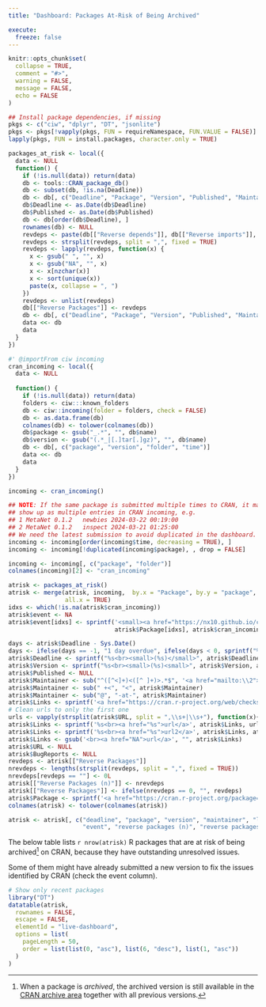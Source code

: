 ```yaml
---
title: "Dashboard: Packages At-Risk of Being Archived"

execute:
  freeze: false
---
```


<style>
tr { vertical-align: top; }
</style>

```r
knitr::opts_chunk$set(
  collapse = TRUE,
  comment = "#>",
  warning = FALSE,
  message = FALSE,
  echo = FALSE
)
```

```r
## Install package dependencies, if missing
pkgs <- c("ciw", "dplyr", "DT", "jsonlite")
pkgs <- pkgs[!vapply(pkgs, FUN = requireNamespace, FUN.VALUE = FALSE)]
lapply(pkgs, FUN = install.packages, character.only = TRUE)
```


```r
packages_at_risk <- local({
  data <- NULL
  function() {
    if (!is.null(data)) return(data)
    db <- tools::CRAN_package_db()
    db <- subset(db, !is.na(Deadline))
    db <- db[, c("Deadline", "Package", "Version", "Published", "Maintainer", "BugReports", "URL", "Reverse depends", "Reverse imports", "Reverse linking to")]
    db$Deadline <- as.Date(db$Deadline)
    db$Published <- as.Date(db$Published)
    db <- db[order(db$Deadline), ]
    rownames(db) <- NULL
    revdeps <- paste(db[["Reverse depends"]], db[["Reverse imports"]], db[["Reverse linking to"]], sep = ", ")
    revdeps <- strsplit(revdeps, split = ",", fixed = TRUE)
    revdeps <- lapply(revdeps, function(x) {
      x <- gsub(" ", "", x)
      x <- gsub("NA", "", x)
      x <- x[nzchar(x)]
      x <- sort(unique(x))
      paste(x, collapse = ", ")
    })
    revdeps <- unlist(revdeps)
    db[["Reverse Packages"]] <- revdeps
    db <- db[, c("Deadline", "Package", "Version", "Published", "Maintainer", "BugReports", "URL", "Reverse Packages")]
    data <<- db
    data
  }
})

#' @importFrom ciw incoming
cran_incoming <- local({
  data <- NULL
  
  function() {
    if (!is.null(data)) return(data)
    folders <- ciw:::known_folders
    db <- ciw::incoming(folder = folders, check = FALSE)
    db <- as.data.frame(db)
    colnames(db) <- tolower(colnames(db))
    db$package <- gsub("_.*", "", db$name)
    db$version <- gsub("(.*_|[.]tar[.]gz)", "", db$name)
    db <- db[, c("package", "version", "folder", "time")]
    data <<- db
    data
  }
})

incoming <- cran_incoming()

## NOTE: If the same package is submitted multiple times to CRAN, it may
## show up as multiple entries in CRAN incoming, e.g.
## 1 MetaNet 0.1.2   newbies 2024-03-22 00:19:00
## 2 MetaNet 0.1.2   inspect 2024-03-21 01:25:00
## We need the latest submission to avoid duplicated in the dashboard.
incoming <- incoming[order(incoming$time, decreasing = TRUE), ]
incoming <- incoming[!duplicated(incoming$package), , drop = FALSE]

incoming <- incoming[, c("package", "folder")]
colnames(incoming)[2] <- "cran_incoming"

atrisk <- packages_at_risk()
atrisk <- merge(atrisk, incoming,  by.x = "Package", by.y = "package", 
                all.x = TRUE)
idxs <- which(!is.na(atrisk$cran_incoming))
atrisk$event <- NA
atrisk$event[idxs] <- sprintf('<small><a href="https://nx10.github.io/cransubs/pkg#%s">resubmitted/%s</a></small>', 
                              atrisk$Package[idxs], atrisk$cran_incoming[idxs])

days <- atrisk$Deadline - Sys.Date()
days <- ifelse(days == -1, "1 day overdue", ifelse(days < 0, sprintf("%s days overdue", abs(days)), ifelse(days == 0, "today", ifelse(days == 1, "in 1 day", sprintf("in %s days", days)))))
atrisk$Deadline <- sprintf("%s<br><small>(%s)</small>", atrisk$Deadline, days)
atrisk$Version <- sprintf("%s<br><small>(%s)<small>", atrisk$Version, atrisk$Published)
atrisk$Published <- NULL
atrisk$Maintainer <- sub("^([^<]+)<([^ ]+)>.*$", '<a href="mailto:\\2">\\1</a>', atrisk$Maintainer)
atrisk$Maintainer <- sub(" +<", "<", atrisk$Maintainer)
atrisk$Maintainer <- sub("@", "-at-", atrisk$Maintainer)
atrisk$Links <- sprintf('<a href="https://cran.r-project.org/web/checks/check_results_%s.html">checks</a>', atrisk$Package)
# Clean urls to only the first one
urls <- vapply(strsplit(atrisk$URL, split = ",\\s+|\\s+"), function(x){x[1]}, FUN.VALUE = character(1))
atrisk$Links <- sprintf('%s<br><a href="%s">url</a>', atrisk$Links, urls)
atrisk$Links <- sprintf('%s<br><a href="%s">url2</a>', atrisk$Links, atrisk$BugReports)
atrisk$Links <- gsub('<br><a href="NA">url</a>', "", atrisk$Links)
atrisk$URL <- NULL
atrisk$BugReports <- NULL
revdeps <- atrisk[["Reverse Packages"]]
nrevdeps <- lengths(strsplit(revdeps, split = ",", fixed = TRUE))
nrevdeps[revdeps == ""] <- 0L
atrisk[["Reverse Packages (n)"]] <- nrevdeps
atrisk[["Reverse Packages"]] <- ifelse(nrevdeps == 0, "", revdeps)
atrisk$Package <- sprintf('<a href="https://cran.r-project.org/package=%s">%s</a>', atrisk$Package, atrisk$Package)
colnames(atrisk) <- tolower(colnames(atrisk))

atrisk <- atrisk[, c("deadline", "package", "version", "maintainer", "links",
                     "event", "reverse packages (n)", "reverse packages")]
```

The below table lists `r nrow(atrisk)` R packages that are at risk of being archived[^1] on CRAN, because they have outstanding unresolved issues.

Some of them might have already submitted a new version to fix the issues identified by CRAN (check the event column).

[^1]: When a package is _archived_, the archived version is still
available in the [CRAN archive area] together with all previous
versions.


```r
# Show only recent packages
library("DT")
datatable(atrisk,
  rownames = FALSE,
  escape = FALSE,
  elementId = "live-dashboard",
  options = list(
    pageLength = 50,
    order = list(list(0, "asc"), list(6, "desc"), list(1, "asc"))
  )
)
```

[CRAN archive area]: https://cran.r-project.org/src/contrib/Archive/
[CRAN mirror on R-universe]: https://cran.r-universe.dev/builds
[CRAN Repository Policy]: https://cran.r-project.org/web/packages/policies.html
[PACKAGES.in]: https://cran.r-project.org/src/contrib/PACKAGES.in
